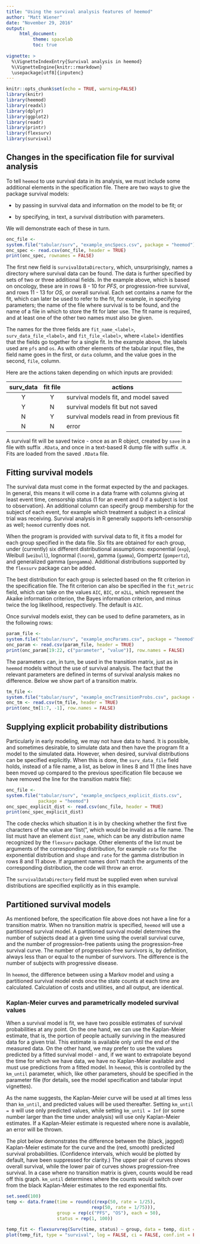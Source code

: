 ```yaml
---
title: "Using the survival analysis features of heemod"
author: "Matt Wiener"
date: "November 29, 2016"
output: 
     html_document:
          theme: spacelab
          toc: true
          
vignette: >
  %\VignetteIndexEntry{Survival analysis in heemod}
  %\VignetteEngine{knitr::rmarkdown}
  \usepackage[utf8]{inputenc}
---
```


```r
knitr::opts_chunk$set(echo = TRUE, warning=FALSE)
library(knitr)
library(heemod)
library(readxl)
library(dplyr)
library(ggplot2)
library(readr)
library(printr)
library(flexsurv)
library(survival)

```

## Changes in the specification file for survival analysis
To tell `heemod` to use survival data in its analysis,
we must include some additional elements in the specification
file.    There are two ways to give the package
survival models:

* by passing in survival data and information on the model
    to be fit; or

* by specifying, in text, a survival distribution with parameters.

We will demonstrate each of these in turn.

```r
onc_file <- 
system.file("tabular/surv", "example_oncSpecs.csv", package = "heemod")
onc_spec <- read.csv(onc_file, header = TRUE)
print(onc_spec, rownames = FALSE)
```

The first new field is `survivalDataDirectory`, which, unsurprisingly, 
names a directory where survival data can be found.   The data is further
specified by sets of two or three additional fields.  In the example above,
which is based on oncology,
these are in rows 8 - 10 for *PFS*, or progression-free survival, and
rows 11 - 13 for *OS*, or overall survival.   Each set contains a name
for the fit, which can later be used to refer to the fit, for example, in
specifying parameters; the name of the file where survival is to be found, 
and the name of a file in which to store the fit for later use.  The fit name
is required, and at least one of the other two names must also be given.

The names for the three fields are `fit_name_<label>`,
`surv_data_file_<label>`, and `fit_file_<label>`, where
`<label>` identifies that the fields go together for a single fit.
In the example above, the labels used are `pfs` and `os`.  As
with other elements of the tabular input files, the field name goes in the
first, or `data` column, and the value goes in the second, `file`,
column.   

Here are the actions taken depending on which inputs are provided:


|  surv_data    | fit file | actions |
|:-------:|:---:|---|
|  Y        |  Y        |  survival models fit, and model saved     |
|  Y       |  N        |  survival models fit but not saved        |
|  N       |  Y        |  survival models read in from previous fit|
|  N       |  N        |  error                                   |

A survival fit will be saved twice - once as an R object, created
by `save` in a file with suffix `.RData`, 
and once in a text-based R dump file with suffix `.R`.  Fits are loaded
from the saved `.RData` file.

## Fitting survival models

The survival data must come in the format expected by the \code{survival}
and \code{flexsurv} packages.  In general, this means it will come in
a data frame with columns giving at least event time, censorship status (1 for
an event and 0 if a subject is lost to observation).  An additional column
can specify group membership for the subject of each event, for example
which treatment a subject in a clinical trial was receiving.   Survival
analysis in R generally supports left-censorship as well; `heemod` currently
does not.

When the program is provided with survival data to fit, it fits a model
for each group specified in the data file.  Six fits are obtained for each 
group, under (currently)
six different distributional assumptions:  exponential (`exp`),
Weibull (`weibull`), lognormal (`lnorm`), gamma (`gamma`),
Gompertz (`gompertz`), and generalized gamma (`gengamma`).
Additional distributions supported by the `flexsurv` package can
be added.

The best distribution for each group is selected based on the fit criterion
in the specification file.  The fit criterion can
also be specified in the `fit_metric` field, which can take
on the values `AIC`, `BIC`, or `m2LL`, which represent the
Akaike information criterion, the Bayes information criterion, and
minus twice the log likelihood, respectively.  The default is `AIC`.

Once survival models exist, they can be used to define parameters, as in 
the following rows:
```r
param_file <- 
system.file("tabular/surv", "example_oncParams.csv", package = "heemod")
onc_param <- read.csv(param_file, header = TRUE)
print(onc_param[19:22, c("parameter", "value")], row.names = FALSE)
```

The parameters can, in turn, be used in the transition matrix, just as
in `heemod` models without the use of survival analysis.  The fact that
the relevant parameters are defined in terms of survival analysis makes
no difference.   Below we show part of a transition matrix.
```r
tm_file <- 
system.file("tabular/surv", "example_oncTransitionProbs.csv", package = "heemod")
onc_tm <- read.csv(tm_file, header = TRUE)
print(onc_tm[1:7, -1], row.names = FALSE)
```


## Supplying explicit probability distributions

Particularly in early modeling, we may not have data to hand.   It is
possible, and sometimes desirable, to simulate data and then have the 
program fit a model to the simulated data.
However, when desired, survival distributions can be specified
explicitly.   When this is done, the `surv_data_file` field holds,
instead of a file name, a list, as below in lines 8 and 11 (the lines have
been moved up compared to the previous specification file because we have
removed the line for the transition matrix file):
```r
onc_file <- 
system.file("tabular/surv", "example_oncSpecs_explicit_dists.csv", 
            package = "heemod")
onc_spec_explicit_dist <- read.csv(onc_file, header = TRUE)
print(onc_spec_explicit_dist)
```
The code checks which situation it is in by checking whether the first
five characters of the value are "list(", which would be invalid as a file
name.   The list must have an element `dist_name`, which can be
any distribution name recognized by the `flexsurv` package.   Other
elements of the list must be arguments of the corresponding distribution, 
for example `rate` for the exponential distribution and `shape`
and `rate` for the gamma distribution in rows 8 and 11 above.  If
argument names don't match the arguments of the corresponding distribution,
the code will throw an error.

The `survivalDataDirectory` field must be supplied even when survival
distributions are specified explicitly as in this example.

## Partitioned survival models ##

As mentioned before, the specification file above does not have a line for
a transition matrix.   When no transition matrix is specified, 
`heemod` will use a partitioned survival model.  A partitioned
survival model determines the number of subjects dead at a given time
using the overall survival curve, and the number of progression-free
patients using the progression-free survival curve.  The number of
progression-free survivors is, by definition, always less than or equal to
the number of survivors.  The difference is the number of subjects with
progressive disease.

In `heemod`, the difference between using a Markov model and using
a partitioned survival model ends once the state counts at each time are
calculated.   Calculation of costs and utilities, and all output, are
identical.


### Kaplan-Meier curves and parametrically modeled survival values ###

When a survival model is fit, we have two possible estimates of survival
probabilities at any point.  On the one hand, we can use the
Kaplan-Meier estimate, that is, the portion of people actually surviving
in the measured data for a given trial.  This estimate is available only
until the end of the measured data.  On the other hand, we may prefer to
use the values predicted by a fitted survival model - and, if we want to
extrapolate beyond the time for which we have data, we have no
Kaplan-Meier available and must use predictions from a fitted model.  In
`heemod`, this is controlled by the `km_until` parameter, which, 
like other parameters, should be specified in the parameter file 
(for details, see the model specification and tabular input vignettes).

As the name suggests, the Kaplan-Meier curve will be used at all times
less than `km_until`, and predicted values will be used thereafter.
Setting `km_until = 0` will use only predicted values, while setting
`km_until = Inf` (or some number larger than the time under analysis)
will use only Kaplan-Meier estimates.  If a Kaplan-Meier estimate is
requested where none is available, an error will be thrown.

The plot below demonstrates the difference between the (black, jagged)
Kaplan-Meier estimate for the curve and the (red, smooth) predicted
survival probabilities. (Confidence intervals, which would be plotted by
default, have been suppressed for clarity.) 
The upper pair of curves shows overall survival, 
while the lower pair of curves shows progression-free survival.
In a case where no transition matrix is given, counts would
be read off this graph.  `km_until` determines where the counts would
switch over from the black Kaplan-Meier estimates to the red exponential
fits. 
```r
set.seed(100)
temp <- data.frame(time = round(c(rexp(50, rate = 1/25), 
                                rexp(50, rate = 1/75))),
                   group = rep(c("PFS", "OS"), each = 50),
                   status = rep(1, 100))

temp_fit <- flexsurvreg(Surv(time, status) ~ group, data = temp, dist = "exp")
plot(temp_fit, type = "survival", log = FALSE, ci = FALSE, conf.int = FALSE)

```

